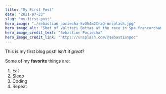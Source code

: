 ```yaml
---
title: "My First Post"
date: "2021-07-23"
slug: "my-first-post"
hero_image: "./sebastian-pociecha-kvOh4m2CraQ-unsplash.jpg"
hero_image_alt: "Shot of Valtteri Bottas at the race in Spa francorchamps"
hero_image_credit_text: "Sebastion Pociecha"
hero_image_credit_link: "https://unsplash.com/@sebastianpoc"
---
```


This is my first blog post! Isn't it *great*?

Some of my **favorite** things are:

1. Eat
2. Sleep
3. Coding
4. Repeat